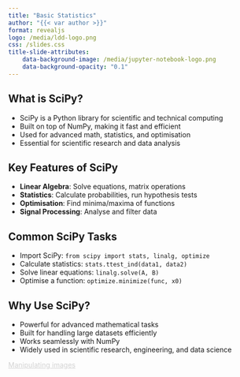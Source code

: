 ```yaml
---
title: "Basic Statistics"
author: "{{< var author >}}"
format: revealjs
logo: /media/ldd-logo.png
css: /slides.css
title-slide-attributes:
    data-background-image: /media/jupyter-notebook-logo.png
    data-background-opacity: "0.1"
---
```



## What is SciPy?

* SciPy is a Python library for scientific and technical computing
* Built on top of NumPy, making it fast and efficient
* Used for advanced math, statistics, and optimisation
* Essential for scientific research and data analysis


## Key Features of SciPy

* **Linear Algebra**: Solve equations, matrix operations
* **Statistics**: Calculate probabilities, run hypothesis tests
* **Optimisation**: Find minima/maxima of functions
* **Signal Processing**: Analyse and filter data


## Common SciPy Tasks

* Import SciPy: `from scipy import stats, linalg, optimize`
* Calculate statistics: `stats.ttest_ind(data1, data2)`
* Solve linear equations: `linalg.solve(A, B)`
* Optimise a function: `optimize.minimize(func, x0)`


## Why Use SciPy?

* Powerful for advanced mathematical tasks
* Built for handling large datasets efficiently
* Works seamlessly with NumPy
* Widely used in scientific research, engineering, and data science


```{=html}
<div class="bottom-right">
    <a href="https://letsdodigital.org/learn/learn-python/module-3/6-manipulating-images.html" style="color: lightgrey;">Manipulating images</a>
</div>
```